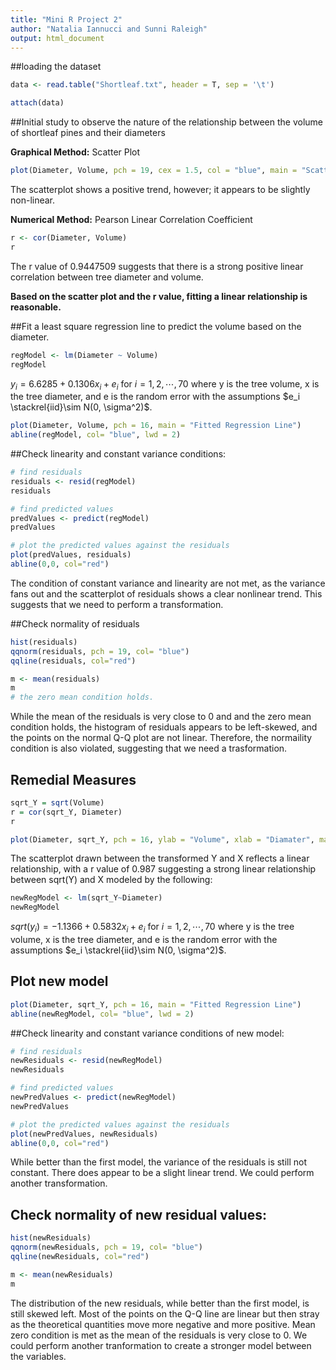 ```yaml
---
title: "Mini R Project 2"
author: "Natalia Iannucci and Sunni Raleigh"
output: html_document
---
```


##loading the dataset
```r
data <- read.table("Shortleaf.txt", header = T, sep = '\t')

attach(data)

```



##Initial study to observe the nature of the relationship between the volume of shortleaf pines and their diameters 

__Graphical Method:__ Scatter Plot
```r
plot(Diameter, Volume, pch = 19, cex = 1.5, col = "blue", main = "Scatter plot between volume and diamater of shortleaf pines")
```
The scatterplot shows a positive trend, however; it appears to be slightly non-linear.

__Numerical Method:__ Pearson Linear Correlation Coefficient 
```r
r <- cor(Diameter, Volume)
r
```
The r value of 0.9447509 suggests that there is a strong positive linear correlation between tree diameter and volume.

__Based on the scatter plot and the r value, fitting a linear relationship is reasonable.__ 

##Fit a least square regression line to predict the volume based on the diameter.
```r
regModel <- lm(Diameter ~ Volume)
regModel
```

$y_i = 6.6285 +0.1306x_i + e_i$ for $i=1,2,\cdots,70$ where y is the tree volume, x is the tree diameter, and e is the random error with the assumptions $e_i \stackrel{iid}\sim N(0, \sigma^2)$.

```r
plot(Diameter, Volume, pch = 16, main = "Fitted Regression Line")
abline(regModel, col= "blue", lwd = 2)

```

##Check linearity and constant variance conditions:
```r
# find residuals
residuals <- resid(regModel)
residuals

# find predicted values
predValues <- predict(regModel)
predValues

# plot the predicted values against the residuals
plot(predValues, residuals)
abline(0,0, col="red")
```
The condition of constant variance and linearity are not met, as the variance fans out and the scatterplot of residuals shows a clear nonlinear trend. This suggests that we need to perform a transformation.

##Check normality of residuals
```r
hist(residuals)
qqnorm(residuals, pch = 19, col= "blue")
qqline(residuals, col="red")

m <- mean(residuals)
m
# the zero mean condition holds.
```
While the mean of the residuals is very close to 0 and and the zero mean condition holds, the histogram of residuals appears to be left-skewed, and the points on the normal Q-Q plot are not linear. Therefore, the normaility condition is also violated, suggesting that we need a trasformation. 

## Remedial Measures
```r
sqrt_Y = sqrt(Volume)
r = cor(sqrt_Y, Diameter)
r

plot(Diameter, sqrt_Y, pch = 16, ylab = "Volume", xlab = "Diamater", main = "scatter plot between volume and diamater")
```
The scatterplot drawn between the transformed Y and X reflects a linear relationship, with a r value of 0.987 suggesting a strong linear relationship between sqrt(Y) and X modeled by the following:

```r
newRegModel <- lm(sqrt_Y~Diameter)
newRegModel
```
$sqrt(y_i) = -1.1366 + 0.5832x_i + e_i$ for $i=1,2,\cdots,70$ where y is the tree volume, x is the tree diameter, and e is the random error with the assumptions $e_i \stackrel{iid}\sim N(0, \sigma^2)$.

## Plot new model
```r
plot(Diameter, sqrt_Y, pch = 16, main = "Fitted Regression Line")
abline(newRegModel, col= "blue", lwd = 2)
```

##Check linearity and constant variance conditions of new model:
```r
# find residuals
newResiduals <- resid(newRegModel)
newResiduals

# find predicted values
newPredValues <- predict(newRegModel)
newPredValues

# plot the predicted values against the residuals
plot(newPredValues, newResiduals)
abline(0,0, col="red")
```
While better than the first model, the variance of the residuals is still not constant. There does appear to be a slight linear trend. We could perform another transformation.


## Check normality of new residual values:
```r
hist(newResiduals)
qqnorm(newResiduals, pch = 19, col= "blue")
qqline(newResiduals, col="red")

m <- mean(newResiduals)
m
```
The distribution of the new residuals, while better than the first model, is still skewed left. Most of the points on the Q-Q line are linear but then stray as the theoretical quantities move more negative and more positive. Mean zero condition is met as the mean of the residuals is very close to 0. We could perform another tranformation to create a stronger model between the variables.
